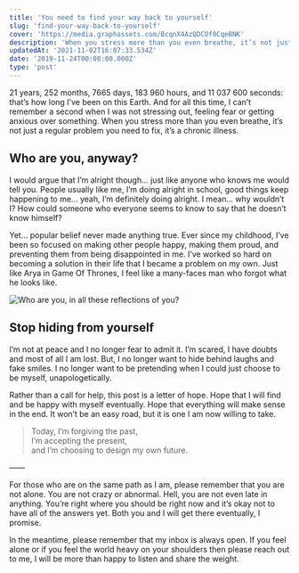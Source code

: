 ```yaml
---
title: 'You need to find your way back to yourself'
slug: 'find-your-way-back-to-yourself'
cover: 'https://media.graphassets.com/BcqnX4AzQDCOf0CqeBNK'
description: 'When you stress more than you even breathe, it’s not just a regular problem you need to fix, it’s a chronic illness.'
updatedAt: '2021-11-02T16:07:33.534Z'
date: '2019-11-24T00:00:00.000Z'
type: 'post'
---
```


21 years, 252 months, 7665 days, 183 960 hours, and 11 037 600 seconds: that’s how long I’ve been on this Earth. And for all this time, I can’t remember a second when I was not stressing out, feeling fear or getting anxious over something. When you stress more than you even breathe, it’s not just a regular problem you need to fix, it’s a chronic illness.

## Who are you, anyway?

I would argue that I’m alright though… just like anyone who knows me would tell you. People usually like me, I’m doing alright in school, good things keep happening to me… yeah, I’m definitely doing alright. I mean… why wouldn’t I? How could someone who everyone seems to know to say that he doesn’t know himself?

Yet… popular belief never made anything true. Ever since my childhood, I’ve been so focused on making other people happy, making them proud, and preventing them from being disappointed in me. I’ve worked so hard on becoming a solution in their life that I became a problem on my own. Just like Arya in Game Of Thrones, I feel like a many-faces man who forgot what he looks like.

![Who are you, in all these reflections of you?](https://media.graphcms.com/BcqnX4AzQDCOf0CqeBNK)

## Stop hiding from yourself

I’m not at peace and I no longer fear to admit it. I’m scared, I have doubts and most of all I am lost. But, I no longer want to hide behind laughs and fake smiles. I no longer want to be pretending when I could just choose to be myself, unapologetically.

Rather than a call for help, this post is a letter of hope. Hope that I will find and be happy with myself eventually. Hope that everything will make sense in the end. It won’t be an easy road, but it is one I am now willing to take.

> Today, I’m forgiving the past,  
> I’m accepting the present,  
> and I’m choosing to design my own future.

——

For those who are on the same path as I am, please remember that you are not alone. You are not crazy or abnormal. Hell, you are not even late in anything. You’re right where you should be right now and it’s okay not to have all of the answers yet. Both you and I will get there eventually, I promise.

In the meantime, please remember that my inbox is always open. If you feel alone or if you feel the world heavy on your shoulders then please reach out to me, I will be more than happy to listen and share the weight.
